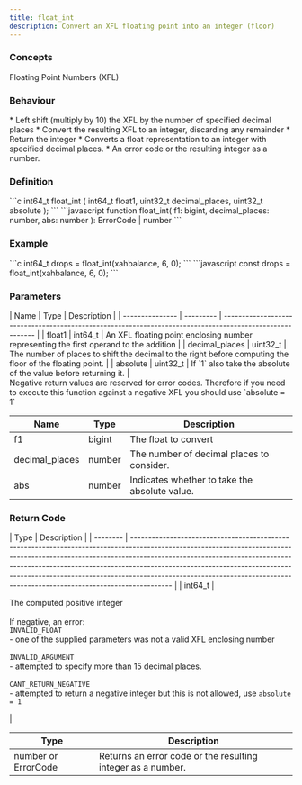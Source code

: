 ```yaml
---
title: float_int
description: Convert an XFL floating point into an integer (floor)
---
```


### Concepts

<LinkButton href="/docs/hooks/concepts/floating-point-numbers-xfl">Floating Point Numbers (XFL)</LinkButton>

### Behaviour

<Tabs>
<TabItem label="C">
* Left shift (multiply by 10) the XFL by the number of specified decimal places
* Convert the resulting XFL to an integer, discarding any remainder
* Return the integer
</TabItem>

<TabItem label="JavaScript">
* Converts a float representation to an integer with specified decimal places.
* An error code or the resulting integer as a number.
</TabItem>
</Tabs>

### Definition

<Tabs>
<TabItem label="C">
```c
int64_t float_int (
    int64_t float1,
    uint32_t decimal_places,
    uint32_t absolute
);
```
</TabItem>

<TabItem label="JavaScript">
```javascript
function float_int(
    f1: bigint,
    decimal_places: number,
    abs: number
  ): ErrorCode | number
```
</TabItem>
</Tabs>



### Example

<Tabs>
<TabItem label="C">
```c
int64_t drops =
    float_int(xahbalance, 6, 0);
```
</TabItem>

<TabItem label="JavaScript">
```javascript
const drops =
    float_int(xahbalance, 6, 0);
```
</TabItem>
</Tabs>



### Parameters

<Tabs>
<TabItem label="C">
| Name            | Type      | Description                                                                                              |
| --------------- | --------- | -------------------------------------------------------------------------------------------------------- |
| float1          | int64_t  | An XFL floating point enclosing number representing the first operand to the addition                    |
| decimal_places | uint32_t | The number of places to shift the decimal to the right before computing the floor of the floating point. |
| absolute        | uint32_t | If `1` also take the absolute of the value before returning it.                                          |

<Aside type="tip">
Negative return values are reserved for error codes. Therefore if you need to execute this function against a negative XFL you should use `absolute = 1`
</Aside>
</TabItem>

<TabItem label="JavaScript">


| Name            | Type   | Description                                   |
| --------------- | ------ | --------------------------------------------- |
| f1              | bigint | The float to convert                          |
| decimal_places | number | The number of decimal places to consider.     |
| abs             | number | Indicates whether to take the absolute value. |
</TabItem>
</Tabs>



### Return Code

<Tabs>
<TabItem label="C">
| Type     | Description                                                                                                                                                                                                                                                                                                                                                                                                       |
| -------- | ----------------------------------------------------------------------------------------------------------------------------------------------------------------------------------------------------------------------------------------------------------------------------------------------------------------------------------------------------------------------------------------------------------------- |
| int64_t | <p>The computed positive integer<br /><br />If negative, an error:<br /><code>INVALID_FLOAT</code><br />- one of the supplied parameters was not a valid XFL enclosing number<br /><br /><code>INVALID_ARGUMENT</code><br />- attempted to specify more than 15 decimal places.<br /><br /><code>CANT_RETURN_NEGATIVE</code><br />- attempted to return a negative integer but this is not allowed, use <code>absolute = 1</code></p> |
</TabItem>

<TabItem label="JavaScript">


| Type                | Description                                                 |
| ------------------- | ----------------------------------------------------------- |
| number or ErrorCode | Returns an error code or the resulting integer as a number. |
</TabItem>
</Tabs>

